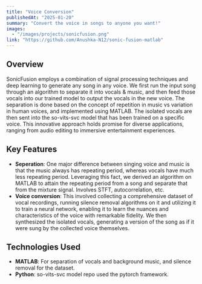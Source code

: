 ```yaml
---
title: "Voice Conversion"
publishedAt: "2025-01-20"
summary: "Convert the voice in songs to anyone you want!"
images:
  - "/images/projects/sonicfusion.png"
link: "https://github.com/Anushka-N12/sonic-fusion-matlab"
---
```


## Overview

SonicFusion employs a combination of signal processing techniques and deep learning to 
generate any song in any voice. We first run the input song through an algorithm to separate 
it into vocals & music, and then feed those vocals into our trained model to output the vocals 
in the new voice. The separation is done based on the concept of repetition in music vs 
variation in human voices, and implemented using MATLAB. The 
isolated vocals are then sent into the so-vits-svc model that has been trained on a specific 
voice. This innovative approach holds promise for diverse applications, ranging from audio 
editing to immersive entertainment experiences.

## Key Features

- **Seperation**: One major difference between singing voice and music is that 
the music always has repeating period, whereas vocals have much less repeating period. 
Leveraging this fact, we derived an algorithm on MATLAB to attain the repeating period from 
a song and separate that from the mixture signal. Involves STFT, autocorrelation, etc.
- **Voice conversion**:  This involved collecting a 
comprehensive dataset of vocal recordings, running silence removal algorithms on it and 
utilizing it to train a neural network, enabling it to learn the nuances and characteristics of 
the voice with remarkable fidelity. We then 
synthesized the isolated vocals, generating a version of the song as if it were sung by the collected voice themselves. 

## Technologies Used

- **MATLAB**: For separation of vocals and background music, and silence removal for the 
dataset.
- **Python**: so-vits-svc model repo used the pytorch framework.
